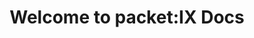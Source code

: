 ---
title: Welcome to packet:IX Docs
description: Get started to connect your autonomous network to the world!
pagefind: false
template: splash
hero:
  tagline: Let's get started and connect your network to the world!
  actions:
    - text: Registering your network
      link: ./guides/registering-your-network
      icon: right-arrow
---